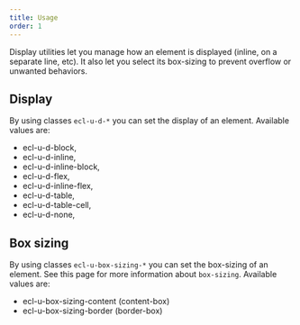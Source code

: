 ```yaml
---
title: Usage
order: 1
---
```



<Paragraph size="lead">
  Display utilities let you manage how an element is displayed (inline, on a
  separate line, etc). It also let you select its box-sizing to prevent overflow
  or unwanted behaviors.
</Paragraph>

## Display

By using classes `ecl-u-d-*` you can set the display of an element.
Available values are:

- ecl-u-d-block,
- ecl-u-d-inline,
- ecl-u-d-inline-block,
- ecl-u-d-flex,
- ecl-u-d-inline-flex,
- ecl-u-d-table,
- ecl-u-d-table-cell,
- ecl-u-d-none,

## Box sizing

By using classes `ecl-u-box-sizing-*` you can set the box-sizing of an element.
See <Link to="https://developer.mozilla.org/en-US/docs/Web/CSS/box-sizing">this page</Link> for more information about `box-sizing`.
Available values are:

- ecl-u-box-sizing-content (content-box)
- ecl-u-box-sizing-border (border-box)
